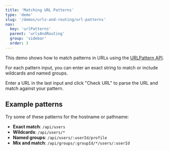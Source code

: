 ```yaml
---
title: 'Matching URL Patterns'
type: 'demo'
slug: '/demos/urls-and-routing/url-patterns'
nav:
  key: 'urlPatterns'
  parent: 'urlsAndRouting'
  group: 'sidebar'
  order: 3
---
```


This demo shows how to match patterns in URLs using the [URLPattern API](https://developer.mozilla.org/en-US/docs/Web/API/URLPattern).

For each pattern input, you can enter an exact string to match or include wildcards and named groups.

Enter a URL in the last input and click "Check URL" to parse the URL and match against your pattern.

## Example patterns

Try some of these patterns for the hostname or pathname:

 - **Exact match**: `/api/users`
 - **Wildcards**: `/api/users/*`
 - **Named groups**: `/api/users/:userId/profile`
 - **Mix and match**: `/api/groups/:groupId/*/users/:userId`
